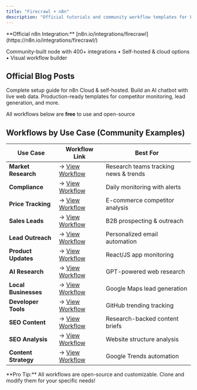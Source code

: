 ```yaml
---
title: "Firecrawl + n8n"
description: "Official tutorials and community workflow templates for Firecrawl + n8n integration"
---
```


<Note>
**Official n8n Integration:** [n8n.io/integrations/firecrawl](https://n8n.io/integrations/firecrawl/)

Community-built node with 400+ integrations • Self-hosted & cloud options • Visual workflow builder
</Note>

## Official Blog Posts

<CardGroup cols={2}>
  <Card title="Getting Started with n8n" icon="rocket" href="https://www.firecrawl.dev/blog/firecrawl-n8n-web-automation">
    Complete setup guide for n8n Cloud & self-hosted. Build an AI chatbot with live web data.
  </Card>

  <Card title="8 Workflow Templates" icon="layer-group" href="https://www.firecrawl.dev/blog/n8n-web-scraping-workflow-templates">
    Production-ready templates for competitor monitoring, lead generation, and more.
  </Card>
</CardGroup>

<Info>All workflows below are **free** to use and open-source</Info>

## Workflows by Use Case (Community Examples)

| Use Case | Workflow Link | Best For |
|----------|----------|----------|
| **Market Research** | → [View Workflow](https://n8n.io/workflows/4588) | Research teams tracking news & trends |
| **Compliance** | → [View Workflow](https://n8n.io/workflows/5591) | Daily monitoring with alerts |
| **Price Tracking** | → [View Workflow](https://n8n.io/workflows/3101) | E-commerce competitor analysis |
| **Sales Leads** | → [View Workflow](https://n8n.io/workflows/5786) | B2B prospecting & outreach |
| **Lead Outreach** | → [View Workflow](https://n8n.io/workflows/8520) | Personalized email automation |
| **Product Updates** | → [View Workflow](https://n8n.io/workflows/5510) | React/JS app monitoring |
| **AI Research** | → [View Workflow](https://n8n.io/workflows/6343) | GPT-powered web research |
| **Local Businesses** | → [View Workflow](https://n8n.io/workflows/4573) | Google Maps lead generation |
| **Developer Tools** | → [View Workflow](https://n8n.io/workflows/7394) | GitHub trending tracking |
| **SEO Content** | → [View Workflow](https://n8n.io/workflows/8289) | Research-backed content briefs |
| **SEO Analysis** | → [View Workflow](https://n8n.io/workflows/7379) | Website structure analysis |
| **Content Strategy** | → [View Workflow](https://n8n.io/workflows/7372) | Google Trends automation |

<Tip>
**Pro Tip:** All workflows are open-source and customizable. Clone and modify them for your specific needs!
</Tip>
